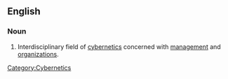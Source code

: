 ==English==
===Noun===
{{wikipedia}}

{{infl|en|noun|head=[[management]] [[cybernetics]]}}
# Interdisciplinary field of [[cybernetics]] concerned with [[management]] and [[organizations]].

[[Category:Cybernetics]]